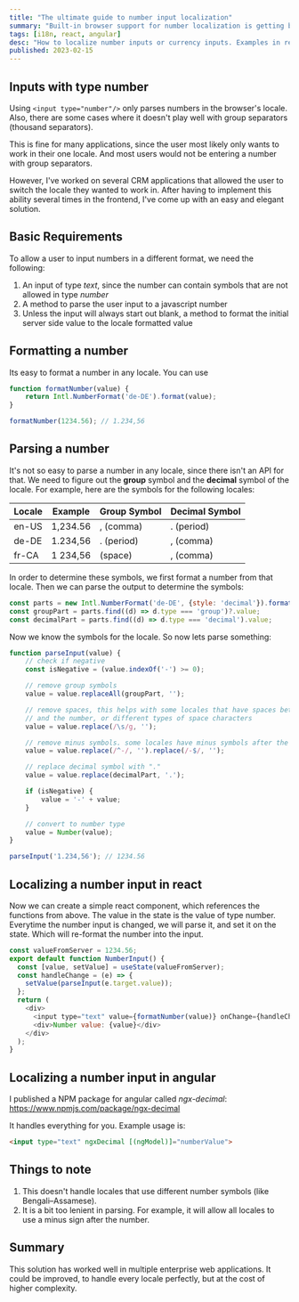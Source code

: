 ```yaml
---
title: "The ultimate guide to number input localization"
summary: "Built-in browser support for number localization is getting better, but it is still lacking for number inputs. This guide shows a simple way to handle number input localization, without any libraries. It is especially useful if your application allows the user to modify their preferred locale, instead of using the browser locale."
tags: [i18n, react, angular]
desc: "How to localize number inputs or currency inputs. Examples in react and angular."
published: 2023-02-15
---
```


## Inputs with type number

Using `<input type="number"/>` only parses numbers in the browser's locale.
Also, there are some cases where it doesn't play well with group separators (thousand separators).

This is fine for many applications, since the user most likely only wants to work in their one locale.
And most users would not be entering a number with group separators.

However, I've worked on several CRM applications that allowed the user to switch the locale they wanted to work in. After having to implement this ability several times in the frontend, I've come up with an easy and elegant solution.

## Basic Requirements

To allow a user to input numbers in a different format, we need the following:

1. An input of type *text*, since the number can contain symbols that are not allowed in type *number*
2. A method to parse the user input to a javascript number
3. Unless the input will always start out blank, a method to format the initial server side value to the locale formatted value

## Formatting a number

Its easy to format a number in any locale. You can use

```javascript
function formatNumber(value) {
    return Intl.NumberFormat('de-DE').format(value);
}

formatNumber(1234.56); // 1.234,56
```

## Parsing a number

It's not so easy to parse a number in any locale, since there isn't an API for that. We need to figure out the **group** symbol and the **decimal** symbol of the locale. For example, here are the symbols for the following locales:


| Locale  | Example     | Group Symbol  | Decimal Symbol |
|---------|-------------|---------------|----------------|
| en-US   | 1,234.56    | , (comma)     | . (period)     |
| de-DE   | 1.234,56    | . (period)    | , (comma)      |
| fr-CA   | 1 234,56    | (space)       | , (comma)      |

In order to determine these symbols, we first format a number from that locale.
Then we can parse the output to determine the symbols:

```javascript
const parts = new Intl.NumberFormat('de-DE', {style: 'decimal'}).formatToParts(1111.11);
const groupPart = parts.find((d) => d.type === 'group')?.value;
const decimalPart = parts.find((d) => d.type === 'decimal').value;
```

Now we know the symbols for the locale. So now lets parse something:

```javascript
function parseInput(value) {
    // check if negative
    const isNegative = (value.indexOf('-') >= 0);

    // remove group symbols
    value = value.replaceAll(groupPart, '');

    // remove spaces, this helps with some locales that have spaces between a minus symbol 
    // and the number, or different types of space characters
    value = value.replace(/\s/g, '');

    // remove minus symbols. some locales have minus symbols after the number
    value = value.replace(/^-/, '').replace(/-$/, '');

    // replace decimal symbol with "."
    value = value.replace(decimalPart, '.');

    if (isNegative) {
        value = '-' + value;
    }

    // convert to number type
    value = Number(value);
}

parseInput('1.234,56'); // 1234.56
```

## Localizing a number input in react

Now we can create a simple react component, which references the functions from above.
The value in the state is the value of type number.
Everytime the number input is changed, we will parse it, and set it on the state.
Which will re-format the number into the input.

```javascript
const valueFromServer = 1234.56;
export default function NumberInput() {
  const [value, setValue] = useState(valueFromServer);
  const handleChange = (e) => {
    setValue(parseInput(e.target.value));
  };
  return (
    <div>
      <input type="text" value={formatNumber(value)} onChange={handleChange}/>
      <div>Number value: {value}</div>
    </div>
  );
}
```

## Localizing a number input in angular

I published a NPM package for angular called *ngx-decimal*: https://www.npmjs.com/package/ngx-decimal

It handles everything for you. Example usage is:

```html
<input type="text" ngxDecimal [(ngModel)]="numberValue">
```

## Things to note

1. This doesn't handle locales that use different number symbols (like Bengali–Assamese).
2. It is a bit too lenient in parsing. For example, it will allow all locales to use a minus sign after the number.

## Summary

This solution has worked well in multiple enterprise web applications.
It could be improved, to handle every locale perfectly, but at the cost of higher complexity.
